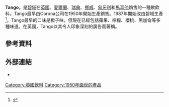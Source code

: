 {{Orphan|time=2016-12-17T14:30:02+00:00}}

{{Infobox Beverage
|name=Tango
|image=
|type=[[碳酸飲料|碳酸飲料]]
|manufacturer=[[碧域|碧域]]（1987年開始）
|origin=威爾士
|introduced=1950
|discontinued=
|colour =多種
|related= [[七喜|七喜]]<br>[[芬達|芬達]]<br>[[Tizer|Tizer]]<br>[[百事可樂|百事可樂]]
|variants= 
}}
'''Tango，'''是[[碧域|碧域]]在[[英國|英國]]、[[愛爾蘭|愛爾蘭]]、[[瑞典|瑞典]]、[[挪威|挪威]]、[[匈牙利|匈牙利]]和[[马耳他|馬耳他]]銷售的一種軟飲料。Tango最早由Corona公司在1950年開始生產銷售。1987年開始改由碧域生產<ref name="britvic1">{{Cite web |url=http://www.britvic.co.uk/Brand.aspx?id=41 |title=Britvic brand site |accessdate=2016-11-12 |archive-date=2010-05-23 |archive-url=https://web.archive.org/web/20100523082607/http://britvic.co.uk/Brand.aspx?id=41 |dead-url=no }}</ref>。Tango最早的口味是橙子味，但現在已經包括蘋果、檸檬、櫻桃、黑加侖等多種味道。在英國，Tango以其令人印象深刻的廣告而著稱。

==參考資料==
{{reflist}}
==外部連結==
* {{cite web |title=Out brands – Tango |url=https://www.britvic.com/our-brands/brands-a-z/tango |website=Britvic |access-date=2022-05-15 |archive-date=2021-08-03 |archive-url=https://web.archive.org/web/20210803203742/https://www.britvic.com/our-brands/brands-a-z/tango }}

[[Category:英國飲料|Category:英國飲料]]
[[Category:1950年面世的產品|Category:1950年面世的產品]]